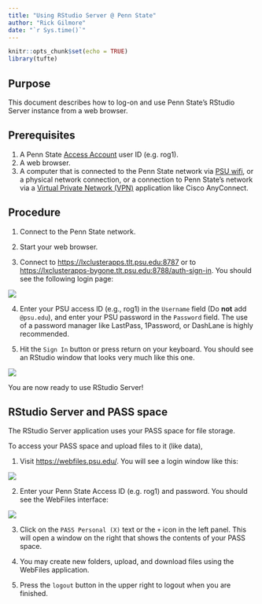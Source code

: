 ```yaml
---
title: "Using RStudio Server @ Penn State"
author: "Rick Gilmore"
date: "`r Sys.time()`"
---
```


```r
knitr::opts_chunk$set(echo = TRUE)
library(tufte)
```

## Purpose

This document describes how to log-on and use Penn State's RStudio Server instance from a web browser.

## Prerequisites

1. A Penn State [Access Account](http://www.identity.psu.edu/services/authentication-services/access-accounts/) user ID (e.g. rog1).
2. A web browser.
3. A computer that is connected to the Penn State network via [PSU wifi](http://wireless.psu.edu/wireless.html), or a physical network connection, or a connection to Penn State's network via a [Virtual Private Network (VPN)](http://kb.its.psu.edu/article/891) application like Cisco AnyConnect.
    
## Procedure

1. Connect to the Penn State network.

2. Start your web browser.

3. Connect to [https://lxclusterapps.tlt.psu.edu:8787](https://lxclusterapps.tlt.psu.edu:8788) or to [https://lxclusterapps-bygone.tlt.psu.edu:8788/auth-sign-in](https://lxclusterapps-bygone.tlt.psu.edu:8788/auth-sign-in). You should see the following login page:

<img src="img/rstudio-login.jpg"/>

4. Enter your PSU access ID (e.g., rog1) in the `Username` field (Do **not** add `@psu.edu`), and enter your PSU password in the `Password` field. 
The use of a password manager like LastPass, 1Password, or DashLane is highly recommended.

5. Hit the `Sign In` button or press return on your keyboard.
You should see an RStudio window that looks very much like this one.

<img src="img/rstudio-login.jpg"/>

You are now ready to use RStudio Server!

## RStudio Server and PASS space

The RStudio Server application uses your PASS space for file storage.

To access your PASS space and upload files to it (like data),

1. Visit [https://webfiles.psu.edu/](https://webfiles.psu.edu/). You will see a login window like this:
    
<img src="img/webfiles.psu.edu-login.jpg"/>

2. Enter your Penn State Access ID (e.g. rog1) and password. You should see the WebFiles interface:
    
<img src="img/webfiles-window.jpg"/>

3. Click on the `PASS Personal (X)` text or the `+` icon in the left panel.
This will open a window on the right that shows the contents of your PASS space.
    
4. You may create new folders, upload, and download files using the WebFiles application.

5. Press the `logout` button in the upper right to logout when you are finished.
